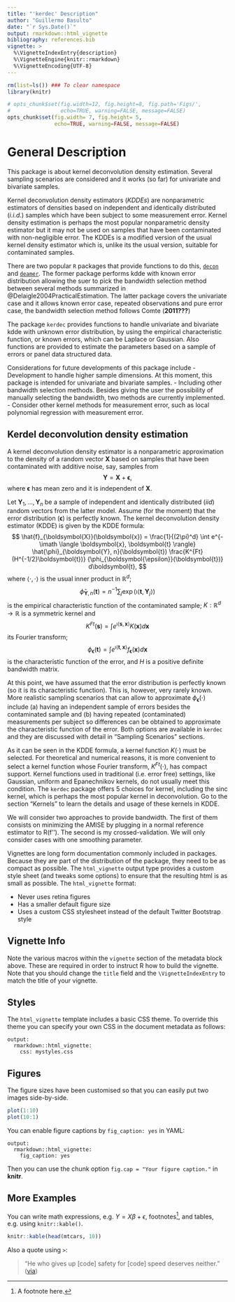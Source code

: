 ```yaml
---
title: "'kerdec' Description"
author: "Guillermo Basulto"
date: "`r Sys.Date()`"
output: rmarkdown::html_vignette
bibliography: references.bib
vignette: >
  %\VignetteIndexEntry{description}
  %\VignetteEngine{knitr::rmarkdown}
  %\VignetteEncoding{UTF-8}
---
```


```r
rm(list=ls()) ### To clear namespace
library(knitr)

# opts_chunk$set(fig.width=12, fig.height=8, fig.path='Figs/',
#                echo=TRUE, warning=FALSE, message=FALSE)
opts_chunk$set(fig.width= 7, fig.height= 5,
               echo=TRUE, warning=FALSE, message=FALSE)


```

# General Description

This package is about kernel deconvolution density estimation. Several sampling scenarios are considered and it works (so far) for univariate and bivariate samples.

Kernel deconvolution density estimators (*KDDEs*) are nonparametric estimators of densities based on independent and identically distributed (*i.i.d.*) samples which have been subject to some measurement error. Kernel density estimation is perhaps the most popular nonparametric density estimator but it may not be used on samples that have been contaminated with non-negligible error. The KDDEs is a modified version of the usual kernel density estimator which is, unlike its the usual version, suitable for contaminated samples.

There are two popular `R` packages that provide functions to do this, [`decon`](https://cran.r-project.org/web/packages/decon/index.html) and [`deamer`](https://cran.r-project.org/web/packages/deamer/index.html). The former package performs kdde with known error distribution allowing the suer to pick the bandwidth selection method between several methods summarized in @Delaigle2004PracticalEstimation. The latter package covers the univariate case and it allows known error case, repeated observations and pure error case, the bandwidth selection method follows Comte (**2011???**)

The package `kerdec` provides functions to handle univariate and bivariate kdde with unknown error distribution, by using the empirical characteristic function, or known errors, which can be Laplace or Gaussian. Also functions are provided to estimate the parameters based on a sample of errors or panel data structured data.

Considerations for future developments of this package include 
- Development to handle higher sample dimensions. At this moment, this package is intended for univariate and bivariate samples.
- Including other bandwidth selection methods. Besides giving the user the possibility of manually selecting the bandwidth, two methods are currently implemented.
- Consider other kernel methods for measurement error, such as local polynomial regression with measurement error.


## Kerdel deconvolution density estimation

A kernel deconvolution density estimator is a nonparametric approximation to the density of a random vector $\boldsymbol{X}$ based on samples that have been contaminated with additive noise, say, samples from 
$$\boldsymbol{Y} = \boldsymbol{X} + \boldsymbol{\epsilon},$$
where $\boldsymbol{\epsilon}$ has mean zero and it is independent of $\boldsymbol{X}$.

Let $\boldsymbol{Y}_1, \ldots, \boldsymbol{Y}_n$ be a sample of independent and identically distributed (_iid_) random vectors from the latter model. Assume (for the moment) that the error distribution ($\boldsymbol{\epsilon}$) is perfectly known.  The kernel deconvolution density estimator (KDDE) is given by the KDDE formula:
$$
\hat{f}_{\boldsymbol{X}}(\boldsymbol{x}) = 
    \frac{1}{(2\pi)^d}
    \int e^{-\imath \langle \boldsymbol{x}, \boldsymbol{t} \rangle}
    \hat{\phi}_{\boldsymbol{Y}, n}(\boldsymbol{t})
    \frac{K^{Ft}(H^{-1/2}\boldsymbol{t})}
         {\phi_{\boldsymbol{\epsilon}}(\boldsymbol{t})}
    d\boldsymbol{t},
$$
where $\langle \cdot, \cdot \rangle$ is the usual inner product in $\mathbb{R}^d$; 
$$\hat{\phi}_{\boldsymbol{Y}, n}(\boldsymbol{t}) = n^{-1} \sum_j \exp \left( \imath \langle \boldsymbol{t}, \boldsymbol{Y}_j \rangle\right)$$
is the empirical characteristic function of the contaminated sample; $K:\mathbb{R}^d \rightarrow \mathbb{R}$ is a symmetric kernel and 
$$K^{Ft}(\boldsymbol{s}) = \int e^{\imath \langle \boldsymbol{s}, \boldsymbol{x} \rangle}K(\boldsymbol{x}) d\boldsymbol{x}$$
its Fourier transform; 
$$\phi_{\boldsymbol{\epsilon}}(\boldsymbol{t}) = \int e^{\imath \langle \boldsymbol{t}, \boldsymbol{x} \rangle} f_\boldsymbol{\epsilon}(\boldsymbol{x}) d\boldsymbol{x}$$
is the characteristic function of the error, and $H$ is a positive definite bandwidth matrix.

At this point, we have assumed that the error distribution is perfectly known (so it is its characteristic function). This is, however, very rarely known. More realistic sampling scenarios that can allow to approximate $\phi_{\boldsymbol{\epsilon}}(\cdot)$ include (a) having an independent sample of errors besides the contaminated sample and (b) having repeated (contaminated) measurements per subject so differences can be obtained to approximate the characteristic function of the error. Both options are available in `kerdec` and they are discussed with detail in "Sampling Scenarios" sections. 

As it can be seen in the KDDE formula, a kernel function $K(\cdot)$ must be selected. For theoretical and numerical reasons, it is more convenient to select a kernel function whose Fourier transform, $K^{Ft}(\cdot)$, has compact support. Kernel functions used in traditional (i.e. error free) settings, like Gaussian, uniform and Epanechnikov kernels, do not usually meet this condition. The `kerdec` package offers 5 choices for kernel, including the sinc kernel, which is perhaps the most popular kernel in deconvolution. Go to the section "Kernels" to learn the details and usage of these kernels in KDDE.


We will consider two approaches to provide bandwidth. The first of them consists on minimizing the AMISE by plugging in a normal reference estimator to R(f''). The second is my crossed-validation. We will only consider cases with one smoothing parameter.




Vignettes are long form documentation commonly included in packages. Because they are part of the distribution of the package, they need to be as compact as possible. The `html_vignette` output type provides a custom style sheet (and tweaks some options) to ensure that the resulting html is as small as possible. The `html_vignette` format:

- Never uses retina figures
- Has a smaller default figure size
- Uses a custom CSS stylesheet instead of the default Twitter Bootstrap style

## Vignette Info

Note the various macros within the `vignette` section of the metadata block above. These are required in order to instruct R how to build the vignette. Note that you should change the `title` field and the `\VignetteIndexEntry` to match the title of your vignette.

## Styles

The `html_vignette` template includes a basic CSS theme. To override this theme you can specify your own CSS in the document metadata as follows:

    output: 
      rmarkdown::html_vignette:
        css: mystyles.css

## Figures

The figure sizes have been customised so that you can easily put two images side-by-side. 

```r
plot(1:10)
plot(10:1)
```

You can enable figure captions by `fig_caption: yes` in YAML:

    output:
      rmarkdown::html_vignette:
        fig_caption: yes

Then you can use the chunk option `fig.cap = "Your figure caption."` in **knitr**.

## More Examples

You can write math expressions, e.g. $Y = X\beta + \epsilon$, footnotes^[A footnote here.], and tables, e.g. using `knitr::kable()`.

```r
knitr::kable(head(mtcars, 10))
```

Also a quote using `>`:

> "He who gives up [code] safety for [code] speed deserves neither."
([via](https://twitter.com/hadleywickham/status/504368538874703872))
